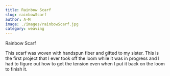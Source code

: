 ```yaml
---
title: Rainbow Scarf
slug: rainbowScarf
author: A-M
image: ./images/rainbowScarf.jpg
category: weaving
---
```


<div className="main-page-container">
  <p className="main-page-header">Rainbow Scarf</p>

  <p className="post-text">
 This scarf was woven with handspun fiber and gifted to my sister. This is the first project that I ever took off the loom while it was in progress and I had to figure out how to get the tension even when I put it back on the loom to finish it.
  </p>




</div>


